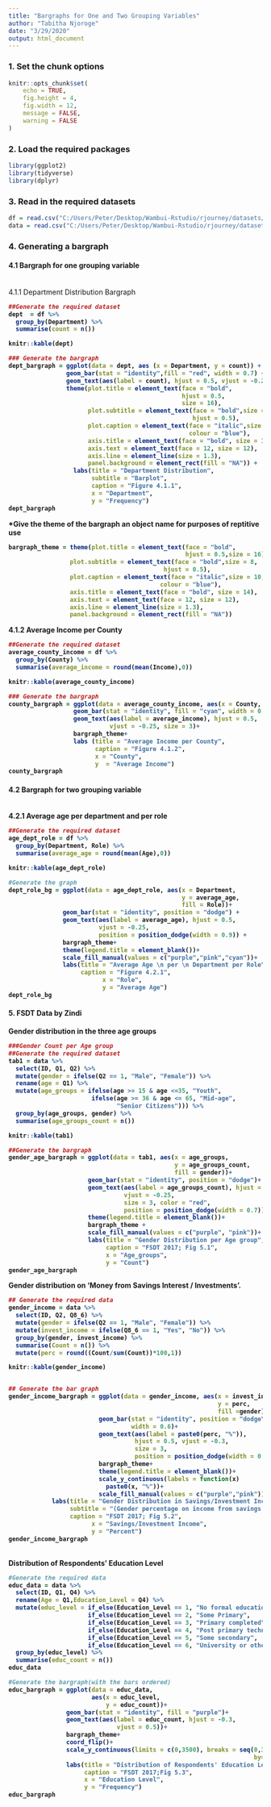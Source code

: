 ---
title: "Bargraphs for One and Two Grouping Variables"
author: "Tabitha Njoroge"
date: "3/29/2020"
output: html_document
---
### 1. Set the chunk options
```{r setup, include=TRUE}
knitr::opts_chunk$set(
	echo = TRUE,
	fig.height = 4,
	fig.width = 12,
	message = FALSE,
	warning = FALSE
)
```

### 2. Load the required packages
```{r}
library(ggplot2)
library(tidyverse)
library(dplyr)
```

### 3. Read in the required datasets
```{r}
df = read.csv("C:/Users/Peter/Desktop/Wambui-Rstudio/rjourney/datasets/wafanyikazi.csv")
data = read.csv("C:/Users/Peter/Desktop/Wambui-Rstudio/rjourney/datasets/training_data.csv")


```
### 4. Generating a bargraph
#### 4.1 Bargraph for one grouping variable
<br>
4.1.1 Department Distribution Bargraph
<b>
```{r}
##Generate the required dataset
dept  = df %>% 
  group_by(Department) %>% 
  summarise(count = n())

knitr::kable(dept)

### Generate the bargraph               
dept_bargraph = ggplot(data = dept, aes (x = Department, y = count)) +
                geom_bar(stat = "identity",fill = "red", width = 0.7) +
                geom_text(aes(label = count), hjust = 0.5, vjust = -0.25) +
                theme(plot.title = element_text(face = "bold",
                                                hjust = 0.5, 
                                                size = 16),
                      plot.subtitle = element_text(face = "bold",size = 16,
                                                   hjust = 0.5),
                      plot.caption = element_text(face = "italic",size = 10,
                                                  colour = "blue"),
                      axis.title = element_text(face = "bold", size = 14),
                      axis.text = element_text(face = 12, size = 12),
                      axis.line = element_line(size = 1.3),
                      panel.background = element_rect(fill = "NA")) +
                  labs(title = "Department Distribution",
                       subtitle = "Barplot",                        
                       caption = "Figure 4.1.1",
                       x = "Department",
                       y = "Frequency")
dept_bargraph
```

*Give the theme of the bargraph an object name for purposes of reptitive use

```{r}
bargraph_theme = theme(plot.title = element_text(face = "bold", 
                                                 hjust = 0.5,size = 16),
                 plot.subtitle = element_text(face = "bold",size = 8, 
                                           hjust = 0.5),
                 plot.caption = element_text(face = "italic",size = 10, 
                                          colour = "blue"),
                 axis.title = element_text(face = "bold", size = 14),
                 axis.text = element_text(face = 12, size = 12),
                 axis.line = element_line(size = 1.3),
                 panel.background = element_rect(fill = "NA"))
```

<b>
<b>
4.1.2 Average Income per County
<b>
```{r}
##Generate the required dataset
average_county_income = df %>% 
  group_by(County) %>%
  summarise(average_income = round(mean(Income),0))

knitr::kable(average_county_income)

### Generate the bargraph
county_bargraph = ggplot(data = average_county_income, aes(x = County, y = average_income))+
                  geom_bar(stat = "identity", fill = "cyan", width = 0.7)+
                  geom_text(aes(label = average_income), hjust = 0.5,
                            vjust = -0.25, size = 3)+
                  bargraph_theme+
                  labs (title = "Average Income per County", 
                        caption = "Figure 4.1.2",
                        x = "County",
                        y  = "Average Income")
county_bargraph

```

#### 4.2 Bargraph for two grouping variable
<br>
4.2.1 Average age per department and per role
<b>
```{r}
##Generate the required dataset
age_dept_role = df %>% 
  group_by(Department, Role) %>% 
  summarise(average_age = round(mean(Age),0))

knitr::kable(age_dept_role)

#Generate the graph
dept_role_bg = ggplot(data = age_dept_role, aes(x = Department, 
                                                y = average_age, 
                                                fill = Role))+
               geom_bar(stat = "identity", position = "dodge") +
               geom_text(aes(label = average_age), hjust = 0.5, 
                         vjust = -0.25, 
                         position = position_dodge(width = 0.9)) +
               bargraph_theme+
               theme(legend.title = element_blank())+
               scale_fill_manual(values = c("purple","pink","cyan"))+
               labs(title = "Average Age \n per \n Department per Role", 
                    caption = "Figure 4.2.1",
                          x = "Role",
                          y = "Average Age")
dept_role_bg

```

#### 5. FSDT Data by Zindi
<b>
Gender distribution in the three age groups
```{r}
###Gender Count per Age group
##Generate the required dataset
tab1 = data %>% 
  select(ID, Q1, Q2) %>% 
  mutate(gender = ifelse(Q2 == 1, "Male", "Female")) %>% 
  rename(age = Q1) %>% 
  mutate(age_groups = ifelse(age >= 15 & age <=35, "Youth",
                       ifelse(age >= 36 & age <= 65, "Mid-age",
                              "Senior Citizens"))) %>% 
  group_by(age_groups, gender) %>% 
  summarise(age_groups_count = n())

knitr::kable(tab1)

##Generate the bargraph
gender_age_bargraph = ggplot(data = tab1, aes(x = age_groups, 
                                              y = age_groups_count, 
                                              fill = gender))+
                      geom_bar(stat = "identity", position = "dodge")+
                      geom_text(aes(label = age_groups_count), hjust = 0.5,
                                vjust = -0.25, 
                                size = 3, color = "red", 
                                position = position_dodge(width = 0.7))+
                      theme(legend.title = element_blank())+
                      bargraph_theme +
                      scale_fill_manual(values = c("purple", "pink"))+
                      labs(title = "Gender Distribution per Age group", 
                           caption = "FSDT 2017; Fig 5.1",
                           x = "Age_groups", 
                           y = "Count")
gender_age_bargraph 
```
<b>
Gender distribution on 'Money from Savings Interest / Investments'.
<b>
```{r}
## Generate the required data
gender_income = data %>%
  select(ID, Q2, Q8_6) %>%
  mutate(gender = ifelse(Q2 == 1, "Male", "Female")) %>%
  mutate(invest_income = ifelse(Q8_6 == 1, "Yes", "No")) %>%
  group_by(gender, invest_income) %>%
  summarise(Count = n()) %>%
  mutate(perc = round((Count/sum(Count))*100,1))

knitr::kable(gender_income)


## Generate the bar graph
gender_income_bargraph = ggplot(data = gender_income, aes(x = invest_income,
                                                          y = perc, 
                                                          fill =gender))+
                         geom_bar(stat = "identity", position = "dodge",
                                  width = 0.6)+
                         geom_text(aes(label = paste0(perc, "%")), 
                                   hjust = 0.5, vjust = -0.3,
                                   size = 3,
                                   position = position_dodge(width = 0.7))+
                         bargraph_theme+
                         theme(legend.title = element_blank())+
                         scale_y_continuous(labels = function(x) 
                           paste0(x, "%"))+
                         scale_fill_manual(values = c("purple","pink"))+
            labs(title = "Gender Distribution in Savings/Investment Income",
                 subtitle = "(Gender percentage on income from savings interests,investments,stocks,unit trusts etc.)",
                 caption = "FSDT 2017; Fig 5.2",
                       x = "Savings/Investment Income",
                       y = "Percent")
gender_income_bargraph

```
<br>
Distribution of Respondents' Education Level
<br>
```{r}
#Generate the required data
educ_data = data %>%
  select(ID, Q1, Q4) %>% 
  rename(Age = Q1,Education_Level = Q4) %>%
  mutate(educ_level = if_else(Education_Level == 1, "No formal education",
                      if_else(Education_Level == 2, "Some Primary",
                      if_else(Education_Level == 3, "Primary completed",
                      if_else(Education_Level == 4, "Post primary technical training",
                      if_else(Education_Level == 5, "Some secondary",
                      if_else(Education_Level == 6, "University or other higher education","Don’t know"))))))) %>%
  group_by(educ_level) %>%
  summarise(educ_count = n())
educ_data

#Generate the bargraph(with the bars ordered)
educ_bargraph = ggplot(data = educ_data, 
                       aes(x = educ_level, 
                           y = educ_count))+
                geom_bar(stat = "identity", fill = "purple")+
                geom_text(aes(label = educ_count, hjust = -0.3, 
                              vjust = 0.5))+
                bargraph_theme+
                coord_flip()+
                scale_y_continuous(limits = c(0,3500), breaks = seq(0,3500,
                                                                    by=500))+
                labs(title = "Distribution of Respondents' Education Level",
                     caption = "FSDT 2017;Fig 5.3",
                     x = "Education Level",
                     y = "Frequency")
educ_bargraph

```
